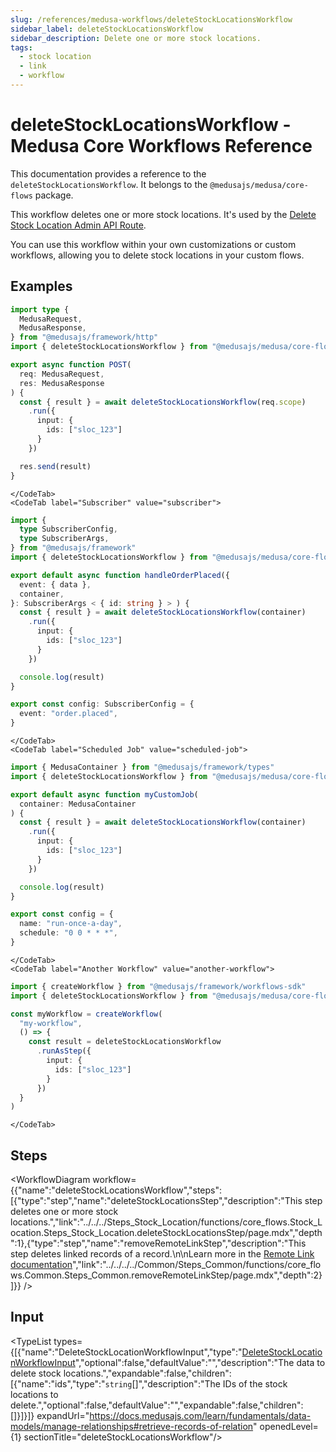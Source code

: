 ```yaml
---
slug: /references/medusa-workflows/deleteStockLocationsWorkflow
sidebar_label: deleteStockLocationsWorkflow
sidebar_description: Delete one or more stock locations.
tags:
  - stock location
  - link
  - workflow
---
```



# deleteStockLocationsWorkflow - Medusa Core Workflows Reference

This documentation provides a reference to the `deleteStockLocationsWorkflow`. It belongs to the `@medusajs/medusa/core-flows` package.

This workflow deletes one or more stock locations. It's used by the
[Delete Stock Location Admin API Route](https://docs.medusajs.com/api/admin#stock-locations\_deletestocklocationsid).

You can use this workflow within your own customizations or custom workflows, allowing you
to delete stock locations in your custom flows.

<SourceCodeLink link="https://github.com/medusajs/medusa/blob/876a14eb98aed54360312b9b215599aa46faccd8/packages/core/core-flows/src/stock-location/workflows/delete-stock-locations.ts#L36" />

## Examples

<CodeTabs group="workflow-exection">
    <CodeTab label="API Route" value="api-route">
    
```ts title="src/api/workflow/route.ts"
import type {
  MedusaRequest,
  MedusaResponse,
} from "@medusajs/framework/http"
import { deleteStockLocationsWorkflow } from "@medusajs/medusa/core-flows"

export async function POST(
  req: MedusaRequest,
  res: MedusaResponse
) {
  const { result } = await deleteStockLocationsWorkflow(req.scope)
    .run({
      input: {
        ids: ["sloc_123"]
      }
    })

  res.send(result)
}
```

    </CodeTab>
    <CodeTab label="Subscriber" value="subscriber">
    
```ts title="src/subscribers/order-placed.ts"
import {
  type SubscriberConfig,
  type SubscriberArgs,
} from "@medusajs/framework"
import { deleteStockLocationsWorkflow } from "@medusajs/medusa/core-flows"

export default async function handleOrderPlaced({
  event: { data },
  container,
}: SubscriberArgs < { id: string } > ) {
  const { result } = await deleteStockLocationsWorkflow(container)
    .run({
      input: {
        ids: ["sloc_123"]
      }
    })

  console.log(result)
}

export const config: SubscriberConfig = {
  event: "order.placed",
}
```

    </CodeTab>
    <CodeTab label="Scheduled Job" value="scheduled-job">
    
```ts title="src/jobs/message-daily.ts"
import { MedusaContainer } from "@medusajs/framework/types"
import { deleteStockLocationsWorkflow } from "@medusajs/medusa/core-flows"

export default async function myCustomJob(
  container: MedusaContainer
) {
  const { result } = await deleteStockLocationsWorkflow(container)
    .run({
      input: {
        ids: ["sloc_123"]
      }
    })

  console.log(result)
}

export const config = {
  name: "run-once-a-day",
  schedule: "0 0 * * *",
}
```

    </CodeTab>
    <CodeTab label="Another Workflow" value="another-workflow">
    
```ts title="src/workflows/my-workflow.ts"
import { createWorkflow } from "@medusajs/framework/workflows-sdk"
import { deleteStockLocationsWorkflow } from "@medusajs/medusa/core-flows"

const myWorkflow = createWorkflow(
  "my-workflow",
  () => {
    const result = deleteStockLocationsWorkflow
      .runAsStep({
        input: {
          ids: ["sloc_123"]
        }
      })
  }
)
```

    </CodeTab>
  </CodeTabs>

## Steps

<WorkflowDiagram workflow={{"name":"deleteStockLocationsWorkflow","steps":[{"type":"step","name":"deleteStockLocationsStep","description":"This step deletes one or more stock locations.","link":"../../../Steps_Stock_Location/functions/core_flows.Stock_Location.Steps_Stock_Location.deleteStockLocationsStep/page.mdx","depth":1},{"type":"step","name":"removeRemoteLinkStep","description":"This step deletes linked records of a record.\n\nLearn more in the [Remote Link documentation](https://docs.medusajs.com/learn/fundamentals/module-links/remote-link#cascade-delete-linked-records)","link":"../../../../Common/Steps_Common/functions/core_flows.Common.Steps_Common.removeRemoteLinkStep/page.mdx","depth":2}]}} />

## Input

<TypeList types={[{"name":"DeleteStockLocationWorkflowInput","type":"[DeleteStockLocationWorkflowInput](../../../../interfaces/core_flows.DeleteStockLocationWorkflowInput/page.mdx)","optional":false,"defaultValue":"","description":"The data to delete stock locations.","expandable":false,"children":[{"name":"ids","type":"`string`[]","description":"The IDs of the stock locations to delete.","optional":false,"defaultValue":"","expandable":false,"children":[]}]}]} expandUrl="https://docs.medusajs.com/learn/fundamentals/data-models/manage-relationships#retrieve-records-of-relation" openedLevel={1} sectionTitle="deleteStockLocationsWorkflow"/>
